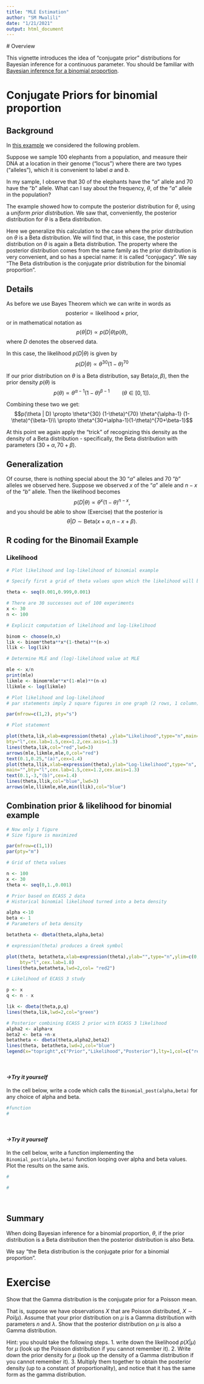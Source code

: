 ---
title: "MLE Estimation"
author: "SM Mwalili"
date: "1/21/2021"
output: html_document
---

  # Overview
  
  This vignette introduces the idea of "conjugate prior" distributions for Bayesian inference for a continuous parameter. You should be familiar with
[Bayesian inference for a binomial proportion](bayes_beta_binomial.html).


# Conjugate Priors for binomial proportion

## Background 

In [this example](bayes_beta_binomial.html)  we considered the following problem. 

Suppose we sample 100 elephants from a population, and measure their DNA at a location in their genome ("locus") where there are two types ("alleles"), 
which it is convenient to label $a$ and $b$. 

In my sample, I observe that 30 of the elephants have the "$a$" allele and 70 have the "$b$" allele. What can I say about the frequency, $\theta$, of the "$a$" allele in the population?
  
  The example showed how to compute the posterior distribution for $\theta$, using a *uniform prior distribution*. We saw that, conveniently, the posterior distribution for $\theta$ is a Beta distribution. 

Here we generalize this calculation to the case where the prior distribution on $\theta$ is a Beta distribution. We will find that, in this case, the posterior distribution on $\theta$ is again a Beta distribution. The property where the posterior distribution comes from the same family as the prior distribution is very convenient, and so has a special name: it is called "conjugacy". We say "The Beta distribution is the conjugate prior distribution for the binomial proportion".

## Details

As before we use Bayes Theorem which we can write in words as
$$\text{posterior} \propto 
\text{likelihood} \times \text{prior},$$
  or in mathematical notation as
$$ p(\theta | D) \propto p(D | \theta) p(\theta),$$
  where $D$ denotes the observed data.

In this case, the likelihood $p(D | \theta)$ is given by
$$p(D | \theta) \propto \theta^{30} (1-\theta)^{70}$$
  
If our prior distribution on $\theta$ is a Beta distribution, say Beta$(\alpha,\beta)$,
then the prior density $p(\theta)$ is 
$$p(\theta) \propto \theta^{\alpha-1}(1-\theta)^{\beta-1} \qquad (\theta \in [0,1]).$$
  
  Combining these two we get:
  $$p(\theta | D) \propto \theta^{30} (1-\theta)^{70} \theta^{\alpha-1} (1-\theta)^{\beta-1}\\
\propto \theta^{30+\alpha-1}(1-\theta)^{70+\beta-1}$$
  
At this point we again apply the "trick" of recognizing this density as the density of a Beta distribution - specifically, the Beta distribution with parameters $(30+\alpha,70+\beta)$.


## Generalization

Of course, there is nothing special about the 30 "$a$" alleles and 70 "$b$" alleles we observed here. Suppose we observed $x$ of the "$a$" allele and $n-x$ of the "$b$" allele. Then the likelihood becomes
$$p(D | \theta) \propto \theta^{x} (1-\theta)^{n-x},$$
  and you should be able to show (Exercise) that the posterior is 
$$\theta|D \sim \text{Beta}(x+\alpha, n-x+\beta).$$ 
  
## R coding for the Binomail Example  
### Likelihood 

```{r}

# Plot likelihood and log-likelihood of binomial example

# Specify first a grid of theta values upon which the likelihood will be determined

theta <- seq(0.001,0.999,0.001)

# There are 30 successes out of 100 experiments
x <- 30
n <- 100

# Explicit computation of likelihood and log-likelihood

binom <- choose(n,x)
lik <- binom*theta**x*(1-theta)**(n-x)
llik <- log(lik)

# Determine MLE and (log)-likelihood value at MLE

mle <- x/n
print(mle)
likmle <- binom*mle**x*(1-mle)**(n-x)
llikmle <- log(likmle)

# Plot likelihood and log-likelihood
# par statements imply 2 square figures in one graph (2 rows, 1 column)

par(mfrow=c(1,2), pty="s")

# Plot statement

plot(theta,lik,xlab=expression(theta) ,ylab="Likelihood",type="n",main="",
bty="l",cex.lab=1.5,cex=1.2,cex.axis=1.3)
lines(theta,lik,col="red",lwd=3)
arrows(mle,likmle,mle,0,col="red")
text(0.1,0.25,"(a)",cex=1.4)
plot(theta,llik,xlab=expression(theta),ylab="Log-likelihood",type="n",
main="",bty="l",cex.lab=1.5,cex=1.2,cex.axis=1.3)
text(0.1,-3,"(b)",cex=1.4)
lines(theta,llik,col="blue",lwd=3)
arrows(mle,llikmle,mle,min(llik),col="blue")
```

## Combination prior & likelihood for binomial example

```{r}
# Now only 1 figure
# Size figure is maximized

par(mfrow=c(1,1))
par(pty="m")

# Grid of theta values

n <- 100
x <- 30
theta <- seq(0,1.,0.001)

# Prior based on ECASS 2 data
# Historical binomial likelihood turned into a beta density

alpha <-10
beta <- 1
# Parameters of beta density

betatheta <- dbeta(theta,alpha,beta)

# expression(theta) produces a Greek symbol

plot(theta, betatheta,xlab=expression(theta),ylab="",type="n",ylim=c(0,18),
     bty="l",cex.lab=1.8)
lines(theta,betatheta,lwd=2,col= "red2")

# Likelihood of ECASS 3 study

p <- x 
q <- n - x

lik <- dbeta(theta,p,q)
lines(theta,lik,lwd=2,col="green")

# Posterior combining ECASS 2 prior with ECASS 3 likelihood
alpha2 <- alpha+x
beta2 <- beta +n-x
betatheta <- dbeta(theta,alpha2,beta2)
lines(theta, betatheta,lwd=2,col="blue")
legend(x="topright",c("Prior","Likelihood","Posterior"),lty=1,col=c("red2","green","blue"),bty="n",lwd=2)
```


<br>

#### *$\rightarrow$Try it yourself*

In the cell below, write a code which calls the `Binomial_post(alpha,beta)` for any choice of alpha and beta.

```{r}
#function
#
```


<br>

#### *$\rightarrow$Try it yourself*
In the cell below, write a function implementing the `Binomial_post(alpha,beta)` function looping over alpha and beta values. Plot the results on the same axis. 

```{r}
#

#
```


<br>

## Summary
  
When doing Bayesian inference for a binomial proportion, $\theta$, if the prior distribution is a Beta distribution then the posterior distribution is also Beta.

We say "the Beta distribution is the conjugate prior for a binomial proportion".


# Exercise

Show that the Gamma distribution is the conjugate prior for a Poisson mean.

That is, 
suppose we have observations $X$ that are Poisson distributed,
$X \sim Poi(\mu)$. Assume that your prior distribution on $\mu$ is a Gamma
distribution with parameters $n$ and $\lambda$. Show that the posterior distribution on $\mu$ is also a Gamma distribution. 

Hint: you should take the following steps. 1. write down the likelihood $p(X|\mu)$ for $\mu$ (look up the Poisson distribution if you cannot remember it). 2. Write down the prior density for $\mu$ (look up the density of a Gamma distribution if you cannot remember it). 3. Multiply them together to obtain the posterior density (up to a constant of proportionality), and notice that it has the same form as the gamma distribution. 


